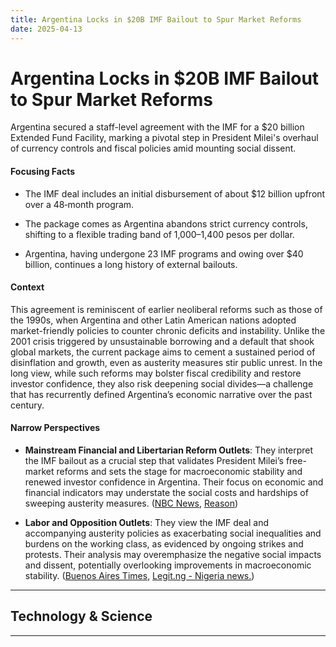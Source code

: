 ```yaml
---
title: Argentina Locks in $20B IMF Bailout to Spur Market Reforms
date: 2025-04-13
---
```


# Argentina Locks in $20B IMF Bailout to Spur Market Reforms

Argentina secured a staff-level agreement with the IMF for a $20 billion Extended Fund Facility, marking a pivotal step in President Milei's overhaul of currency controls and fiscal policies amid mounting social dissent.

#### Focusing Facts

- The IMF deal includes an initial disbursement of about $12 billion upfront over a 48‐month program.

- The package comes as Argentina abandons strict currency controls, shifting to a flexible trading band of 1,000–1,400 pesos per dollar.

- Argentina, having undergone 23 IMF programs and owing over $40 billion, continues a long history of external bailouts.

#### Context

This agreement is reminiscent of earlier neoliberal reforms such as those of the 1990s, when Argentina and other Latin American nations adopted market-friendly policies to counter chronic deficits and instability. Unlike the 2001 crisis triggered by unsustainable borrowing and a default that shook global markets, the current package aims to cement a sustained period of disinflation and growth, even as austerity measures stir public unrest. In the long view, while such reforms may bolster fiscal credibility and restore investor confidence, they also risk deepening social divides—a challenge that has recurrently defined Argentina’s economic narrative over the past century.

#### Narrow Perspectives

- **Mainstream Financial and Libertarian Reform Outlets**: They interpret the IMF bailout as a crucial step that validates President Milei’s free-market reforms and sets the stage for macroeconomic stability and renewed investor confidence in Argentina. Their focus on economic and financial indicators may understate the social costs and hardships of sweeping austerity measures. ([NBC News](https://www.nbcnews.com/news/world/imf-reaches-20-billion-bailout-deal-troubled-argentina-rcna200365), [Reason](https://reason.com/2025/04/09/argentina-strikes-20-billion-deal-with-imf-to-fuel-mileis-reforms/))

- **Labor and Opposition Outlets**: They view the IMF deal and accompanying austerity policies as exacerbating social inequalities and burdens on the working class, as evidenced by ongoing strikes and protests. Their analysis may overemphasize the negative social impacts and dissent, potentially overlooking improvements in macroeconomic stability. ([Buenos Aires Times](https://www.batimes.com.ar/news/argentina/milei-faces-third-general-strike-in-argentina-with-imf-deal-pending.phtml), [Legit.ng - Nigeria news.](https://www.legit.ng/business-economy/economy/1649416-argentina-braces-24-hour-strike-awaits-news-imf-loan/))

---

## Technology & Science

---

